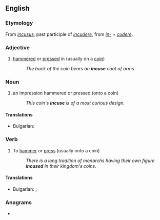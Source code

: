 ==English==

===Etymology===
From {{etyl|la|en}} ''[[incusus]]'', past participle of ''[[incudere]]'', from ''[[in-#Latin|in-]]'' + ''[[cudere]]''.

===Adjective===
{{en-adj|-}}

# [[hammered]] or [[pressed]] in (usually on a [[coin]])
#: ''The back of the coin bears an '''incuse''' coat of arms.''

===Noun===
{{en-noun}}

# an impression hammered or pressed (onto a coin)
#: ''This coin's '''incuse''' is of a most curious design.''
====Translations====
{{trans-top|an impression}}
* Bulgarian: {{t+|bg|отпечатък|m}}
{{trans-mid}}

{{trans-bottom}}

===Verb===
{{en-verb|incus}}

# {{lb|en|transitive}} To [[hammer]] or [[press]] (usually onto a coin)
#: ''There is a long tradition of monarchs having their own figure '''incused''' in their kingdom's coins.''
====Translations====
{{trans-top| To [[hammer]] or [[press]]}}
* Bulgarian: {{t|bg|щамповам}}, {{t|bg|сека (монети)}}
{{trans-mid}}

{{trans-bottom}}

===Anagrams===
* {{anagrams|en|a=ceinsu|Unices|cunies}}
